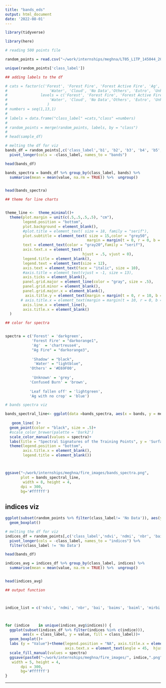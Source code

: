 ```yaml
---
title: "bands_eds"
output: html_document
date: '2022-08-01'
---
```




```r
library(tidyverse)

library(here)

```


```r

# reading 500 points file

random_points = read.csv("~/work/internships/meghna/LT05_L1TP_145044_20100428_20161016_01_T1/145044_20100428_indices/random_points_indices_data.csv")

```


```r
unique(random_points['class_label'])


```



```r
## adding labels to the df

# cats = factor(c('Forest', 'Forest Fire', 'Forest Active Fire', 'Ag', "Ag Fire", 'Ag Active Fire', 'Shadow',
#                   'Water', 'Cloud', 'No Data','Others', 'Eutro', 'Unknown'), 
#               levels = c('Forest', 'Forest Fire', 'Forest Active Fire', 'Ag', "Ag Fire", 'Ag Active Fire', 'Shadow',
#                   'Water', 'Cloud', 'No Data','Others', 'Eutro', 'Unknown')
#                  )
# numbers = seq(1,13,1)
# 
# labels = data.frame("class_label" =cats,"class" =numbers)
# 
# random_points = merge(random_points, labels, by = "class")
# 
# head(sample_df)
```



```r

# melting the df for viz
bands_df = random_points[,c('class_label','b1', 'b2', 'b3', 'b4', 'b5', 'b7')] %>% 
  pivot_longer(cols = -class_label, names_to = "bands")

head(bands_df)

bands_spectra = bands_df %>% group_by(class_label, bands) %>% 
  summarise(mean = mean(value, na.rm = TRUE)) %>%  ungroup()


head(bands_spectra)
```


```r
## theme for line charts


theme_line <-  theme_minimal()+
  theme(plot.margin = unit(c(.5,.5,.5,.5), "cm"),
        legend.position = "bottom",
        plot.background = element_blank(),
        #plot.title = element_text( size = 18, family = "serif"),
        plot.subtitle = element_text( size = 15,color = "grey50",
                                     margin = margin(t = 0, r = 0, b = 20, l = 0)),
        text = element_text(color = "gray20",family = "serif"),
        axis.text.x = element_text( 
                                   hjust = .5, vjust = 0),
        legend.title = element_blank(),
        legend.text = element_text(size = 12),
        axis.text = element_text(face = "italic", size = 10),
        #axis.title = element_text(vjust = -1, size = 13),        
        axis.ticks = element_blank(),
        panel.grid.major = element_line(color = "gray", size = .5),
        panel.grid.minor = element_blank(),
        panel.grid.major.x = element_blank(),
         axis.title.y = element_text(margin = margin(t = 0, r = 10, b = 0, l = 0)),
       # axis.title.x = element_text(margin = margin(t = 10, r = 0, b = 0, l = 0)),
        axis.line.x = element_line(),
        axis.title.x = element_blank()
  )
```


```r


## color for spectra


spectra = c('Forest' = 'darkgreen',
            'Forest Fire' = "darkorange1", 
            'Ag'  = 'chartreuse4', 
            "Ag Fire" = "darkorange3",
           
            'Shadow' = "black",
             'Water' = "lightblue",
           'Others' = '#E69F00',
            
            'Unknown' = 'grey',
           'Confused Burn' = 'brown', 
          
           'Leaf fallen off' = 'lightgreen',
           'Ag with no crop' = 'blue')

```

```r

# bands spectra viz

bands_spectral_line<- ggplot(data =bands_spectra, aes(x = bands, y = mean, group = class_label, color = class_label))+
  
   geom_line( )+
  geom_point(color = "black", size = .5)+
  #scale_color_brewer(palette = 'Dark2')
  scale_color_manual(values = spectra)+
  labs(title = "Spectral Signatures of the Training Points", y = 'Surface Reflectance', y = 'Bands')+
  theme(legend.position = "bottom",
        axis.title.x = element_blank(),
        legend.title = element_blank())



ggsave("~/work/internships/meghna/fire_images/bands_spectra.png",
       plot = bands_spectral_line,
        width = 8, height = 4,
       dpi = 300,
       bg='#ffffff')

```


## indices viz

```r

ggplot(subset(random_points %>% filter(class_label!= 'No Data')), aes(y = ndvi, x = class_label))+
  geom_boxplot()
```




```r

# melting the df for viz
indices_df = random_points[,c('class_label','ndvi', 'ndmi', 'nbr', 'bai', 'baims', 'baiml', 'mirbi', 'gemi')] %>% 
  pivot_longer(cols = -class_label, names_to = "indices") %>% 
  filter(class_label != 'No Data')

head(bands_df)

indices_avg = indices_df %>% group_by(class_label, indices) %>% 
  summarise(mean = mean(value, na.rm = TRUE)) %>%  ungroup()


head(indices_avg)
```

```r

## output function



indice_list = c('ndvi', 'ndmi', 'nbr', 'bai', 'baims', 'baiml', 'mirbi', 'gemi')



for (indice    in unique(indices_avg$indices)) {
  ggplot(subset(indices_df %>% filter(indices %in% c(indice))),
        aes(x = class_label, y = value, fill = class_label))+
  geom_boxplot()+
  labs (y = "Value")+theme(legend.position = "NA", axis.title.x = element_blank(), legend.title = element_blank(),
                           axis.text.x = element_text(angle = 45,  hjust = 1))+
  scale_fill_manual(values = spectra)
  ggsave(paste0("~/work/internships/meghna/fire_images/", indice,".png"),
   width = 5, height = 4,
       dpi = 300,
       bg='#ffffff')
}
```



------------



<!-- ```{r} -->

<!-- baisl <- ggplot(subset(indices_avg %>% filter(indices %in% c( 'baiml', 'baims'))), -->
<!--         aes(x = class_label, y = mean, color = indices, group = indices))+ -->
<!--   geom_line()+ -->
<!--   labs(y = 'Average Value')+ -->
<!-- scale_color_brewer(palette="Dark2")+ -->
<!--   theme(legend.position = "bottom", -->
<!--         axis.title.x = element_blank()) -->
<!-- ``` -->



<!-- ```{r} -->
<!--  bai<- ggplot(subset(indices_avg %>% filter(indices %in% c( 'bai'))), -->
<!--         aes(x = class_label, y = mean, color = indices, group = indices))+ -->
<!--   geom_line()+ -->
<!--   labs(y = 'Average Value')+ -->
<!-- scale_color_brewer(palette="Dark2")+ -->
<!--   theme(legend.position = "bottom", -->
<!--         axis.title.x = element_blank()) -->
<!-- ``` -->

<!-- ```{r} -->
<!-- mirbi <- ggplot(subset(indices_avg %>% filter(indices %in% c( 'mirbi'))), -->
<!--         aes(x = class_label, y = mean, group =1))+ -->
<!--   geom_line()+ -->
<!--   geom_point()+ -->
<!--   labs (y = "Avg. value")+ -->
<!--   scale_color_manual(values=c("#56B4E9"))+ -->
<!--     theme(legend.position = "bottom", -->
<!--         axis.title.x = element_blank()) -->
<!-- ``` -->

<!-- ```{r} -->
<!-- normIndice <- ggplot(subset(indices_avg %>% filter(indices %in% c('ndvi', 'gemi', 'nbr', 'ndmi'))), -->
<!--         aes(x = class_label, y = mean, color = indices, group = indices))+ -->
<!--   geom_line()+ -->
<!--   scale_color_brewer(palette="Dark2")+ -->
<!--   labs (y = "Avg. value")+ -->
<!--   theme(legend.position = "bottom", -->
<!--         axis.title.x = element_blank()) -->
<!-- ``` -->


<!-- ## patch up -->
<!-- ```{r} -->
<!-- library(patchwork) -->
<!-- norm_mir = normIndice / mirbi -->

<!-- bai_baisl = bai /baisl -->

<!-- ggsave("./fire_presentation/bai_baisl.png", -->
<!--        plot = bai_baisl, -->
<!--         width = 8, height = 6, -->
<!--        dpi = 300, -->
<!--        bg='#ffffff') -->

<!-- ggsave("./fire_presentation/norm_mir.png", -->
<!--        plot = norm_mir, -->
<!--         width = 8, height = 6, -->
<!--        dpi = 300, -->
<!--        bg='#ffffff') -->
<!-- ``` -->


<!-- ```{r} -->
<!-- ggplot(random_points, aes(x = cla)) -->
<!-- ``` -->

<!-- ```{r} -->
<!-- ggplot(subset(indices_df %>% filter(indices %in% c('ndvi'))), -->
<!--         aes(x = class_label, y = value))+ -->
<!--   geom_boxplot()+ -->
<!--   facet_wrap(~indices, scales = 'free') -->
<!--   labs (y = "Avg. value")+ -->
<!--   theme(legend.position = "bottom") -->
<!-- ``` -->


<!-- ```{r} -->
<!-- ggsave("./fire_presentation/norm_mir.png", -->
<!--        plot = norm_mir, -->
<!--         width = 8, height = 6, -->
<!--        dpi = 300, -->
<!--        bg='#ffffff') -->
<!-- ``` -->
<!-- ``` -->

<!-- ```{r} -->

<!-- ## output function -->
<!-- indice_list = c('ndvi', 'ndmi', 'nbr', 'bai', 'baims', 'baiml', 'mirbi', 'gemi') -->

<!-- for (indice in indice_list ) { -->
<!--   ggsave(plot = indice, file=paste0("./fire_presentation/", indice,".png"),width = 5,      height = 4, dpi = 300,bg='#ffffff') -->
<!-- } -->

<!-- for (indice in indice_list ) { -->
<!-- file=paste0("./fire_presentation/", indice,".png") -->
<!-- print(file) -->
<!-- } -->
<!-- ``` -->


<!-- ```{r} -->
<!-- for (indice    in unique(indices_avg$indices)) { -->
<!--   ggplot(subset(indices_avg %>% filter(indices ==indice)), aes(x = class_label, y = mean, group = 1))+geom_line()+geom_point()+labs (y = "Avg. value")+theme(legend.position = "bottom", axis.title.x = element_blank()) -->
<!--   ggsave(paste0("./fire_presentation/", indice,".png"), -->
<!--    width = 5, height = 4, -->
<!--        dpi = 300, -->
<!--        bg='#ffffff') -->
<!-- } -->
<!-- ``` -->





